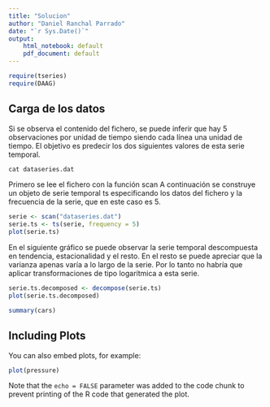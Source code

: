 ```yaml
---
title: "Solucion"
author: "Daniel Ranchal Parrado"
date: "`r Sys.Date()`"
output:
    html_notebook: default
    pdf_document: default
---
```


```r
require(tseries)
require(DAAG)
```

## Carga de los datos

Si se observa el contenido del fichero, se puede inferir que hay 5 observaciones por unidad de tiempo siendo cada línea una unidad de tiempo. El objetivo es predecir los dos siguientes valores de esta serie temporal.

```r
cat dataseries.dat
```

Primero se lee el fichero con la función scan A continuación se construye un objeto de serie temporal ts especificando los datos del fichero y la frecuencia de la serie, que en este caso es 5.

```r
serie <- scan("dataseries.dat")
serie.ts <- ts(serie, frequency = 5)
plot(serie.ts)
```

En el siguiente gráfico se puede observar la serie temporal descompuesta en tendencia, estacionalidad y el resto. En el resto se puede apreciar que la varianza apenas varía a lo largo de la serie. Por lo tanto no habría que aplicar transformaciones de tipo logarítmica a esta serie.

```r
serie.ts.decomposed <- decompose(serie.ts)
plot(serie.ts.decomposed)
```




```r
summary(cars)
```

## Including Plots

You can also embed plots, for example:

```r
plot(pressure)
```

Note that the `echo = FALSE` parameter was added to the code chunk to prevent printing of the R code that generated the plot.
